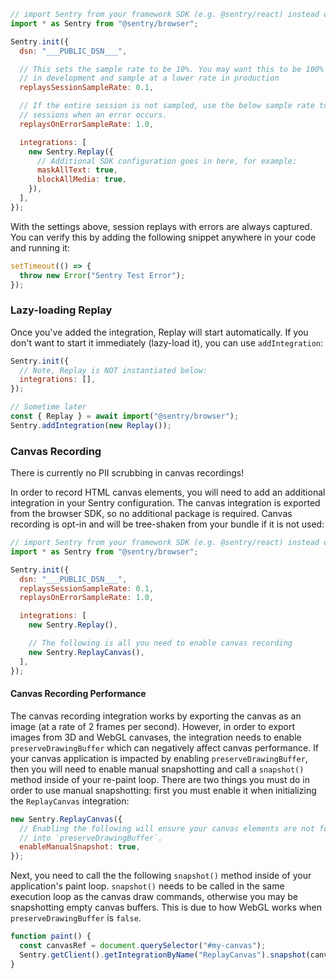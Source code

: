 ```javascript
// import Sentry from your framework SDK (e.g. @sentry/react) instead of @sentry/browser
import * as Sentry from "@sentry/browser";

Sentry.init({
  dsn: "___PUBLIC_DSN___",

  // This sets the sample rate to be 10%. You may want this to be 100% while
  // in development and sample at a lower rate in production
  replaysSessionSampleRate: 0.1,

  // If the entire session is not sampled, use the below sample rate to sample
  // sessions when an error occurs.
  replaysOnErrorSampleRate: 1.0,

  integrations: [
    new Sentry.Replay({
      // Additional SDK configuration goes in here, for example:
      maskAllText: true,
      blockAllMedia: true,
    }),
  ],
});
```

With the settings above, session replays with errors are always captured.
You can verify this by adding the following snippet anywhere in your code and running it:

```javascript
setTimeout(() => {
  throw new Error("Sentry Test Error");
});
```

### Lazy-loading Replay

Once you've added the integration, Replay will start automatically. If you don't want to start it immediately (lazy-load it), you can use `addIntegration`:

```js
Sentry.init({
  // Note, Replay is NOT instantiated below:
  integrations: [],
});

// Sometime later
const { Replay } = await import("@sentry/browser");
Sentry.addIntegration(new Replay());
```

### Canvas Recording

<Alert level="warning">
  There is currently no PII scrubbing in canvas recordings!
</Alert>

In order to record HTML canvas elements, you will need to add an additional integration in your Sentry configuration. The canvas integration is exported from the browser SDK, so no additional package is required. Canvas recording is opt-in and will be tree-shaken from your bundle if it is not used:

```js
// import Sentry from your framework SDK (e.g. @sentry/react) instead of @sentry/browser
import * as Sentry from "@sentry/browser";

Sentry.init({
  dsn: "___PUBLIC_DSN___",
  replaysSessionSampleRate: 0.1,
  replaysOnErrorSampleRate: 1.0,

  integrations: [
    new Sentry.Replay(),

    // The following is all you need to enable canvas recording
    new Sentry.ReplayCanvas(),
  ],
});
```

#### Canvas Recording Performance

The canvas recording integration works by exporting the canvas as an image (at a rate of 2 frames per second). However, in order to export images from 3D and WebGL canvases, the integration needs to enable `preserveDrawingBuffer` which can negatively affect canvas performance. If your canvas application is impacted by enabling `preserveDrawingBuffer`, then you will need to enable manual snapshotting and call a `snapshot()` method inside of your re-paint loop. There are two things you must do in order to use manual snapshotting: first you must enable it when initializing the `ReplayCanvas` integration:

```js
new Sentry.ReplayCanvas({
  // Enabling the following will ensure your canvas elements are not forced
  // into `preserveDrawingBuffer`.
  enableManualSnapshot: true,
});
```

Next, you need to call the the following `snapshot()` method inside of your application's paint loop. `snapshot()` needs to be called in the same execution loop as the canvas draw commands, otherwise you may be snapshotting empty canvas buffers. This is due to how WebGL works when `preserveDrawingBuffer` is `false`.

```js
function paint() {
  const canvasRef = document.querySelector("#my-canvas");
  Sentry.getClient().getIntegrationByName("ReplayCanvas").snapshot(canvasRef);
}
```
